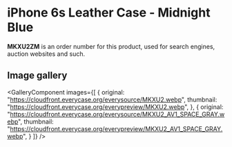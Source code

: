 
# iPhone 6s Leather Case - Midnight Blue

<Callout type='info' emoji='👉🏻'>**MKXU2ZM** is an order number for this product, used for search engines, auction websites and such.</Callout>

## Image gallery

<GalleryComponent
    images={[
      {
        original: "https://cloudfront.everycase.org/everysource/MKXU2.webp",
        thumbnail: "https://cloudfront.everycase.org/everypreview/MKXU2.webp",
      },
      {
        original: "https://cloudfront.everycase.org/everysource/MKXU2_AV1_SPACE_GRAY.webp",
        thumbnail: "https://cloudfront.everycase.org/everypreview/MKXU2_AV1_SPACE_GRAY.webp",
      }
    ]}
  />
